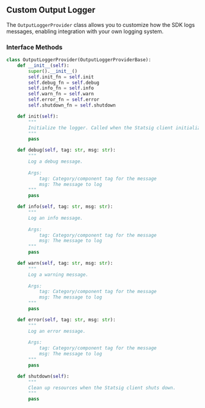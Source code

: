 ## Custom Output Logger

The `OutputLoggerProvider` class allows you to customize how the SDK logs messages, enabling integration with your own logging system.

### Interface Methods

```python
class OutputLoggerProvider(OutputLoggerProviderBase):
    def __init__(self):
        super().__init__()
        self.init_fn = self.init
        self.debug_fn = self.debug
        self.info_fn = self.info
        self.warn_fn = self.warn
        self.error_fn = self.error
        self.shutdown_fn = self.shutdown

    def init(self):
        """
        Initialize the logger. Called when the Statsig client initializes.
        """
        pass

    def debug(self, tag: str, msg: str):
        """
        Log a debug message.
        
        Args:
            tag: Category/component tag for the message
            msg: The message to log
        """
        pass

    def info(self, tag: str, msg: str):
        """
        Log an info message.
        
        Args:
            tag: Category/component tag for the message
            msg: The message to log
        """
        pass

    def warn(self, tag: str, msg: str):
        """
        Log a warning message.
        
        Args:
            tag: Category/component tag for the message
            msg: The message to log
        """
        pass

    def error(self, tag: str, msg: str):
        """
        Log an error message.
        
        Args:
            tag: Category/component tag for the message
            msg: The message to log
        """
        pass

    def shutdown(self):
        """
        Clean up resources when the Statsig client shuts down.
        """
        pass
```
